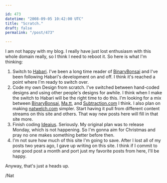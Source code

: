 ```yaml
---

id: 473
datetime: "2008-09-05 10:42:00 UTC"
title: "Scratch."
draft: false
permalink: "/post/473"

---
```


I am not happy with my blog. I really have just lost enthusiasm with this whole domain really, so I think I need to reboot it. So here is what I'm thinking:
<ol>
	<li>Switch to <a href="http://www.habariproject.org/en/">Habari</a>. I've been a long time reader of <a href="http://binarybonsai.com/">BinaryBonsai</a> and I've been following Habari's development on and off. I think it's reached a point where I'm ready to switch over.</li>
	<li>Code my own Design from scratch. I've switched between hand-coded designs and using other people's designs for awhile. I think when I make the switch to Habari will be the right time to do this. I'm looking for a mix between <a href="http://binarybonsai.com/">BinaryBonsai</a>, <a href="http://ma.tt/">Ma.tt</a>, and <a href="http://www.subtraction.com/">Subtraction.com</a> I think. I also plan on making <a href="http://natwelch.com">natwelch.com</a> simpler. Start having it pull from different content streams on this site and others. That way new posts here will fill in that site more.</li>
	<li>Finish coding <a href="http://ideaius.com">Ideaius</a>. Seriously. My original plan was to release Monday, which is not happening. So I'm gonna aim for Christmas and pray no one makes something better before then.</li>
	<li>I'm not sure how much of this site I'm going to save. After I lost all of my posts two years ago, I gave up writing on this site. I think if I commit to one good post a month and port just my favorite posts from here, I'll be happy.</li>
</ol>
Anyway, that's just a heads up.

/Nat


